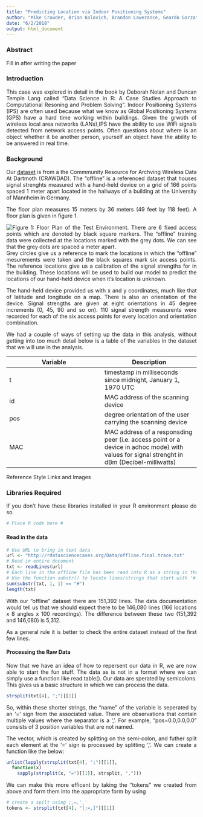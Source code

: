 ```yaml
---
title: "Predicting Location via Indoor Positioning Systems"
author: "Mike Crowder, Brian Kolovich, Brandon Lawerance, Geardo Garza"
date: "6/2/2018"
output: html_document
---
```

<style>
body {
text-align: justify}
</style>

### Abstract
Fill in after writing the paper

### Introduction
This case was explored in detail in the book by Deborah Nolan and Duncan Temple Lang called "Data Science in R: A Case Studies Approach to Computational Resoning and Problem Solving". Indoor Positioning Systems (IPS) are often used because what we know as Global Positioning Systems (GPS) have a hard time working within buildings. Given the grwoth of wireless local area networks (LANs),IPS have the ability to use WiFi signals detected from network access points. Often questions about where is an object whether it be another person, yourself an object have the ability to be answered in real time.

### Background
Our [dataset](http://rdatasciencecases.org/Data/offline.final.trace.txt) is from a the Commmunity Resource for Archving Wireless Data At Dartmoth (CRAWDAD). The "offline" is a referenced dataset that houses signal strenghts measured with a hand-held device on a grid of 166 points spaced 1 meter apart located in the hallways of a building at the University of Mannheim in Germany.

The floor plan measures 15 meters by 36 meters (49 feet by 118 feet). A floor plan is given in figure 1.

![Figure 1: Floor Plan of the Test Environment. *There are 6 fixed access points which are denoted by black square markers. The "offline" training data were collected at the locations marked with the grey dots. We can see that the grey dots are spaced a meter apart.*](/Users/mcrowder/Documents/Grad School/Quant World/IndoorPositioningSystemsPrediction/IPS/floorPlan.png)
Grey circles give us a reference to mark the locations in which the "offline" mesurements were taken and the black squares mark six access points. The reference locations give us a calibration of the signal strengths for in the building. These locations will be used to build our model to predict the locations of our hand-held device when it's location is unknown.

The hand-held device provided us with x and y coordinates, much like that of latitude and longitude on a map. There is also an orientation of the device. Signal strengths are given at eight orientations in 45 degree increments (0, 45, 90 and so on). 110 signal strength measurents were recorded for each of the six access points for every location and orientation combination.

We had a couple of ways of setting up the data in this analysis, without getting into too much detail below is a table of the variables in the dataset that we will use in the analysis.

Variable  | Description
------------- | -------------
t | timestamp in milliseconds since midnight, January 1, 1970 UTC
id | MAC address of the scanning device
pos | degree orientation of the user carrying the scanning device
MAC | MAC address of a responsding peer (i.e. access point or a device in adhoc mode) with values for signal strenght in dBm (Decibel-milliwatts)
Reference Style Links and Images


### Libraries Required
If you don't have these libraries installed in your R environment please do so.
```r
# Place R code here #
```

#### Read in the data
```r
# Use URL to bring in text data
url <- "http://rdatasciencecases.org/Data/offline.final.trace.txt"
# Read in entire document
txt <- readLines(url)
# Each line in the offline file has been read into R as a string in the character vector txt
# Use the function substr() to locate lines/strings that start with '#' and count how many we have
sum(substr(txt, 1, 1) == "#")
length(txt)
```
With our "offline" dataset there are 151,392 lines. The data documentation would tell us that we should expect there to be 146,080 lines (166 locations x 8 angles x 100 recordings). The difference between these two (151,392 and 146,080) is 5,312.

As a general rule it is better to check the entire dataset instead of the first few lines.

#### Processing the Raw Data

Now that we have an idea of how to repersent our data in R, we are now able to start the fun stuff. The data as is not in a format where we can simply use a function like read.table(). Our data are sperated by semicolons. This gives us a basic structure in which we can process the data.

```r
strsplit(txt[4], ";")[[1]]
```

So, within these shorter strings, the "name" of the variable is seperated by an '=' sign from the associated value. There are observations that contain multiple values where the separator is a ','. For example, "pos=0.0,0.0,0.0" consists of 3 position variables that are not named.

The vector, which is created by splitting on the semi-colon, and futher split each element at the '=' sign is processed by splitting ','. We can create a function like the below:
```r
unlist(lapply(strsplit(txt[4], ";")[[1]],
  function(x)
    sapply(strsplit(x, "=")[[1]], strsplit, ",")))
```

We can make this more efficent by taking the "tokens" we created from above and form them into the appropriate form by using
```r
# create a spilt using ;,=,','
tokens <- strsplit(txt[4], "[;=,]")[[1]]
```
